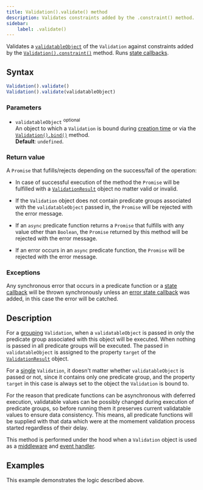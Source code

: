 ```yaml
---
title: Validation().validate() method
description: Validates constraints added by the .constraint() method.
sidebar:
    label: .validate()
---
```



Validates a [`validatableObject`](/api/validation/constructor#parameters) of the `Validation` against constraints added by the [`Validation().constraint()`](/api/validation/instance-methods/constraint) method. Runs [state callbacks](/concept/state-callbacks).

## Syntax

```js
Validation().validate()
Validation().validate(validatableObject)
```

### Parameters

- `validatableObject` <sup>optional</sup>
<br/> An object to which a `Validation` is bound during [creation time](/api/validation/constructor#parameters) or via the [`Validation().bind()`](/api/validation/instance-methods/bind) method.
<br/> **Default**: `undefined`.

### Return value

A `Promise` that fufills/rejects depending on the success/fail of the operation: 

- In case of successful execution of the method the `Promise` will be fulfilled with a [`ValidationResult`](/api/validation-result) object no matter valid or invalid. 

- If the `Validation` object does not contain predicate groups associated with the `validatableObject` passed in, the `Promise` will be rejected with the error message.

- If an `async` predicate function returns a `Promise` that fulfills with any value other than `Boolean`, the `Promise` returned by this method will be rejected with the error message.

- If an error occurs in an `async` predicate function, the `Promise` will be rejected with the error message.

### Exceptions

Any synchronous error that occurs in a predicate function or a [state callback](/concept/state-callbacks) will be thrown synchronously unless an [error state callback](/concept/error-handling) was added, in this case the error will be catched.

## Description

For a [grouping](/concept/grouping-validations) `Validation`, when a `validatableObject` is passed in only the predicate group associated with this object will be executed. When nothing is passed in all predicate groups will be executed. The passed in `validatableObject` is assigned to the property `target` of the [`ValidationResult`](/api/validation-result) object. 

For a [single](/concept/single-validation) `Validation`, it doesn't matter whether `validatableObject` is passed or not, since it contains only one predicate group, and the property `target` in this case is always set to the object the `Validation` is bound to.  

For the reason that predicate functions can be asynchronous with deferred execution, validatable values can be possibly changed during execution of predicate groups, so before running them it preserves current validatable values to ensure data consistency. This means, all predicate functions will be supplied with that data which were at the momement validation process started regardless of their delay.

This method is performed under the hood when a `Validation` object is used as a [middleware](/api/validation/callable-object/middleware) and [event handler](/api/validation/callable-object/event-handler).

## Examples

This example demonstrates the logic described above.

<Code code={validateExample} lang='js' />
